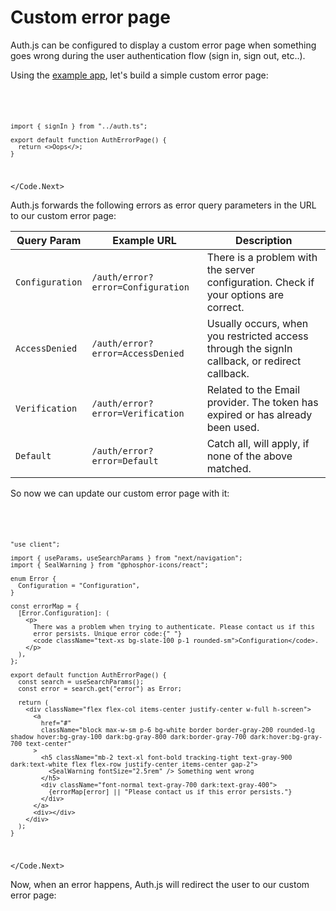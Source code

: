 
# Custom error page

Auth.js can be configured to display a custom error page when something goes wrong during the user authentication flow (sign in, sign out, etc..).

Using the [example app](https://github.com/nextauthjs/next-auth-example), let's build a simple custom error page:

<Code>
<Code.Next>

```tsx filename="app/auth-error/page.tsx"
import { signIn } from "../auth.ts";

export default function AuthErrorPage() {
  return <>Oops</>;
}
```

</Code.Next>
</Code>

Auth.js forwards the following errors as error query parameters in the URL to our custom error page:

| Query Param     | Example URL                       | Description                                                                                   |
| --------------- | --------------------------------- | --------------------------------------------------------------------------------------------- |
| `Configuration` | `/auth/error?error=Configuration` | There is a problem with the server configuration. Check if your options are correct.          |
| `AccessDenied`  | `/auth/error?error=AccessDenied`  | Usually occurs, when you restricted access through the signIn callback, or redirect callback. |
| `Verification`  | `/auth/error?error=Verification`  | Related to the Email provider. The token has expired or has already been used.                |
| `Default`       | `/auth/error?error=Default`       | Catch all, will apply, if none of the above matched.                                          |

So now we can update our custom error page with it:

<Code>
<Code.Next>

```tsx filename="app/auth-error/page.tsx"
"use client";

import { useParams, useSearchParams } from "next/navigation";
import { SealWarning } from "@phosphor-icons/react";

enum Error {
  Configuration = "Configuration",
}

const errorMap = {
  [Error.Configuration]: (
    <p>
      There was a problem when trying to authenticate. Please contact us if this
      error persists. Unique error code:{" "}
      <code className="text-xs bg-slate-100 p-1 rounded-sm">Configuration</code>.
    </p>
  ),
};

export default function AuthErrorPage() {
  const search = useSearchParams();
  const error = search.get("error") as Error;

  return (
    <div className="flex flex-col items-center justify-center w-full h-screen">
      <a
        href="#"
        className="block max-w-sm p-6 bg-white border border-gray-200 rounded-lg shadow hover:bg-gray-100 dark:bg-gray-800 dark:border-gray-700 dark:hover:bg-gray-700 text-center"
      >
        <h5 className="mb-2 text-xl font-bold tracking-tight text-gray-900 dark:text-white flex flex-row justify-center items-center gap-2">
          <SealWarning fontSize="2.5rem" /> Something went wrong
        </h5>
        <div className="font-normal text-gray-700 dark:text-gray-400">
          {errorMap[error] || "Please contact us if this error persists."}
        </div>
      </a>
      <div></div>
    </div>
  );
}
```

</Code.Next>
</Code>

Now, when an error happens, Auth.js will redirect the user to our custom error page:


<Screenshot src={CustomErrorPage} alt="Custom Error Page" />
